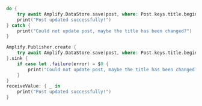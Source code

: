 <BlockSwitcher>

<Block name="Async/Await">

```swift
do {
    try await Amplify.DataStore.save(post, where: Post.keys.title.beginsWith("[Amplify]"))
    print("Post updated successfully!")
} catch {
    print("Could not update post, maybe the title has been changed?")
}
```

</Block>

<Block name="Combine">

```swift
Amplify.Publisher.create {
    try await Amplify.DataStore.save(post, where: Post.keys.title.beginsWith("[Amplify]"))
}.sink {
    if case let .failure(error) = $0 {
        print("Could not update post, maybe the title has been changed?")
    }
}
receiveValue: { _ in 
    print("Post updated successfully!")
}
```

</Block>

</BlockSwitcher>
